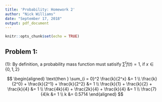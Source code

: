 ```yaml
---
title: 'Probability: Homework 2'
author: "Nick Williams"
date: "September 17, 2018"
output: pdf_document
---
```


```r
knitr::opts_chunk$set(echo = TRUE)
```

## Problem 1: 

(1): By definition, a probability mass function must satisify $\sum^t f(t) = 1$, if $x \in \{0, 1, 2\}$

$$
\begin{aligned}
\text{then } \sum_{i = 0}^2 \frac{k}{2^x} &= 1 \\ 
\frac{k}{2^0} + \frac{k}{2^1} + \frac{k}{2^2} &= 1 \\
\frac{k}{1} + \frac{k}{2} + \frac{k}{4} &= 1 \\
\frac{4k}{4} + \frac{2k}{4} + \frac{k}{4} &= 1 \\ 
\frac{7}{4}k &= 1 \\
k &= 0.5714
\end{aligned}
$$
